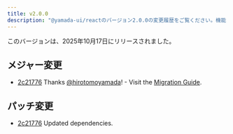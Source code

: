 ```yaml
---
title: v2.0.0
description: "@yamada-ui/reactのバージョン2.0.0の変更履歴をご覧ください。機能・バグ修正・改善点についてご確認ください。"
---
```


このバージョンは、2025年10月17日にリリースされました。

## メジャー変更

- [2c21776](https://github.com/yamada-ui/yamada-ui/commit/2c217768cd7b50f447831bd8e778fe74675b1598) Thanks [@hirotomoyamada](https://github.com/hirotomoyamada)! - Visit the [Migration Guide](https://yamada-ui.com/docs/get-started/migration).

## パッチ変更

- [2c21776](https://github.com/yamada-ui/yamada-ui/commit/2c217768cd7b50f447831bd8e778fe74675b1598) Updated dependencies.
